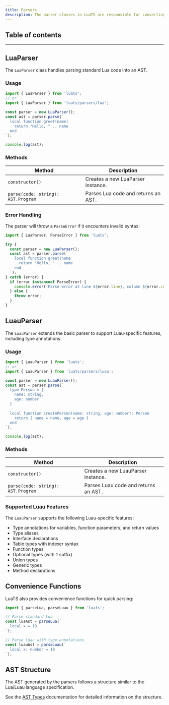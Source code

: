 ```yaml
---
title: Parsers
description: The parser classes in LuaTS are responsible for converting Lua/Luau code into an Abstract Syntax Tree (AST).
---
```



## Table of contents
<InlineTOC items={toc} />

---

## LuaParser

The `LuaParser` class handles parsing standard Lua code into an AST.

### Usage

```typescript
import { LuaParser } from 'luats';
// or
import { LuaParser } from 'luats/parsers/lua';

const parser = new LuaParser();
const ast = parser.parse(`
  local function greet(name)
    return "Hello, " .. name
  end
`);

console.log(ast);
```

### Methods

| Method | Description |
| --- | --- |
| `constructor()` | Creates a new LuaParser instance. |
| `parse(code: string): AST.Program` | Parses Lua code and returns an AST. |

### Error Handling

The parser will throw a `ParseError` if it encounters invalid syntax:

```typescript
import { LuaParser, ParseError } from 'luats';

try {
  const parser = new LuaParser();
  const ast = parser.parse(`
    local function greet(name
      return "Hello, " .. name
    end
  `);
} catch (error) {
  if (error instanceof ParseError) {
    console.error(`Parse error at line ${error.line}, column ${error.column}: ${error.message}`);
  } else {
    throw error;
  }
}
```

## LuauParser

The `LuauParser` extends the basic parser to support Luau-specific features, including type annotations.

### Usage

```typescript
import { LuauParser } from 'luats';
// or
import { LuauParser } from 'luats/parsers/luau';

const parser = new LuauParser();
const ast = parser.parse(`
  type Person = {
    name: string,
    age: number
  }
  
  local function createPerson(name: string, age: number): Person
    return { name = name, age = age }
  end
`);

console.log(ast);
```

### Methods

| Method | Description |
| --- | --- |
| `constructor()` | Creates a new LuauParser instance. |
| `parse(code: string): AST.Program` | Parses Luau code and returns an AST. |

### Supported Luau Features

The `LuauParser` supports the following Luau-specific features:

- Type annotations for variables, function parameters, and return values
- Type aliases
- Interface declarations
- Table types with indexer syntax
- Function types
- Optional types (with `?` suffix)
- Union types
- Generic types
- Method declarations

## Convenience Functions

LuaTS also provides convenience functions for quick parsing:

```typescript
import { parseLua, parseLuau } from 'luats';

// Parse standard Lua
const luaAst = parseLua(`
  local x = 10
`);

// Parse Luau with type annotations
const luauAst = parseLuau(`
  local x: number = 10
`);
```

## AST Structure

The AST generated by the parsers follows a structure similar to the Lua/Luau language specification. 

See the [AST Types](./ast-types) documentation for detailed information on the structure.